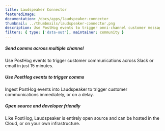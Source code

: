 ```yaml
---
title: Laudspeaker Connector
featuredImage:
documentation: /docs/apps/laudspeaker-connector
thumbnail: ../thumbnails/laudspeaker-connector.png
description: Use PostHog events to trigger omni-channel customer messaging
filters: { type: ['data-out'], maintainer: community }
---
```


<Section
    divider={false}
    title="Use PostHog events to trigger omni-channel customer messaging with Laudspeaker, an open-source alternative to Braze."
    size="full"
    cols={3}
>
    <div>
        <h5>Send comms across multiple channel</h5>
        <p>Use PostHog events to trigger customer communications across Slack or email in just 15 minutes.</p>
    </div>
    <div>
        <h5>Use PostHog events to trigger comms</h5>
        <p>Ingest PostHog events into Laudspeaker to trigger customer communications immediately, or on a delay.</p>
    </div>
    <div>
        <h5>Open source and developer friendly</h5>
        <p>Like PostHog, Laudspeaker is entirely open source and can be hosted in the Cloud, or on your own infrastructure.</p>
    </div>
</Section>

<TutorialsSlider topic="laudspeaker-connector" />

<Documentation />
